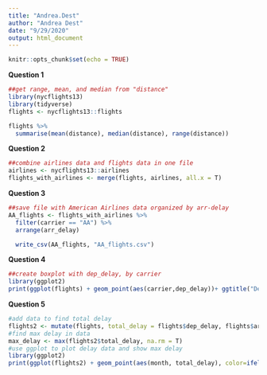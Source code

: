 ```yaml
---
title: "Andrea.Dest"
author: "Andrea Dest"
date: "9/29/2020"
output: html_document
---
```


```r
knitr::opts_chunk$set(echo = TRUE)
```

__Question 1__
```r
##get range, mean, and median from "distance"
library(nycflights13)
library(tidyverse)
flights <- nycflights13::flights

flights %>%
  summarise(mean(distance), median(distance), range(distance))
```

__Question 2__
```r
##combine airlines data and flights data in one file
airlines <- nycflights13::airlines
flights_with_airlines <- merge(flights, airlines, all.x = T)

```

__Question 3__
```r
##save file with American Airlines data organized by arr-delay
AA_flights <- flights_with_airlines %>%
  filter(carrier == "AA") %>%
  arrange(arr_delay)

  write_csv(AA_flights, "AA_flights.csv")
```

__Question 4__
```r
##create boxplot with dep_delay, by carrier 
library(ggplot2)
print(ggplot(flights) + geom_point(aes(carrier,dep_delay))+ ggtitle("Departure Delay by Carrier"))
```

__Question 5__
```r
#add data to find total delay
flights2 <- mutate(flights, total_delay = flights$dep_delay, flights$arr_delay)
#find max delay in data
max_delay <- max(flights2$total_delay, na.rm = T)
#use ggplot to plot delay data and show max delay 
library(ggplot2)
print(ggplot(flights2) + geom_point(aes(month, total_delay), color=ifelse(flights2$total_delay==max_delay, 'red', 'black'))+ ggtitle("Delay Totals by Month"))
```

